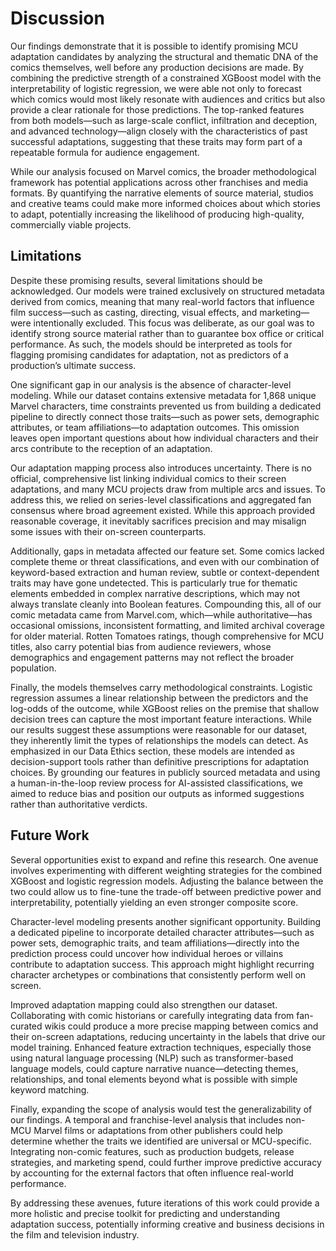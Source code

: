# Discussion
Our findings demonstrate that it is possible to identify promising MCU adaptation candidates by analyzing the structural and thematic DNA of the comics themselves, well before any production decisions are made. By combining the predictive strength of a constrained XGBoost model with the interpretability of logistic regression, we were able not only to forecast which comics would most likely resonate with audiences and critics but also provide a clear rationale for those predictions. The top-ranked features from both models—such as large-scale conflict, infiltration and deception, and advanced technology—align closely with the characteristics of past successful adaptations, suggesting that these traits may form part of a repeatable formula for audience engagement.

While our analysis focused on Marvel comics, the broader methodological framework has potential applications across other franchises and media formats. By quantifying the narrative elements of source material, studios and creative teams could make more informed choices about which stories to adapt, potentially increasing the likelihood of producing high-quality, commercially viable projects.

## Limitations

Despite these promising results, several limitations should be acknowledged. Our models were trained exclusively on structured metadata derived from comics, meaning that many real-world factors that influence film success—such as casting, directing, visual effects, and marketing—were intentionally excluded. This focus was deliberate, as our goal was to identify strong source material rather than to guarantee box office or critical performance. As such, the models should be interpreted as tools for flagging promising candidates for adaptation, not as predictors of a production’s ultimate success.

One significant gap in our analysis is the absence of character-level modeling. While our dataset contains extensive metadata for 1,868 unique Marvel characters, time constraints prevented us from building a dedicated pipeline to directly connect those traits—such as power sets, demographic attributes, or team affiliations—to adaptation outcomes. This omission leaves open important questions about how individual characters and their arcs contribute to the reception of an adaptation.

Our adaptation mapping process also introduces uncertainty. There is no official, comprehensive list linking individual comics to their screen adaptations, and many MCU projects draw from multiple arcs and issues. To address this, we relied on series-level classifications and aggregated fan consensus where broad agreement existed. While this approach provided reasonable coverage, it inevitably sacrifices precision and may misalign some issues with their on-screen counterparts.

Additionally, gaps in metadata affected our feature set. Some comics lacked complete theme or threat classifications, and even with our combination of keyword-based extraction and human review, subtle or context-dependent traits may have gone undetected. This is particularly true for thematic elements embedded in complex narrative descriptions, which may not always translate cleanly into Boolean features. Compounding this, all of our comic metadata came from Marvel.com, which—while authoritative—has occasional omissions, inconsistent formatting, and limited archival coverage for older material. Rotten Tomatoes ratings, though comprehensive for MCU titles, also carry potential bias from audience reviewers, whose demographics and engagement patterns may not reflect the broader population.

Finally, the models themselves carry methodological constraints. Logistic regression assumes a linear relationship between the predictors and the log-odds of the outcome, while XGBoost relies on the premise that shallow decision trees can capture the most important feature interactions. While our results suggest these assumptions were reasonable for our dataset, they inherently limit the types of relationships the models can detect. As emphasized in our Data Ethics section, these models are intended as decision-support tools rather than definitive prescriptions for adaptation choices. By grounding our features in publicly sourced metadata and using a human-in-the-loop review process for AI-assisted classifications, we aimed to reduce bias and position our outputs as informed suggestions rather than authoritative verdicts.

## Future Work
Several opportunities exist to expand and refine this research. One avenue involves experimenting with different weighting strategies for the combined XGBoost and logistic regression models. Adjusting the balance between the two could allow us to fine-tune the trade-off between predictive power and interpretability, potentially yielding an even stronger composite score.

Character-level modeling presents another significant opportunity. Building a dedicated pipeline to incorporate detailed character attributes—such as power sets, demographic traits, and team affiliations—directly into the prediction process could uncover how individual heroes or villains contribute to adaptation success. This approach might highlight recurring character archetypes or combinations that consistently perform well on screen.

Improved adaptation mapping could also strengthen our dataset. Collaborating with comic historians or carefully integrating data from fan-curated wikis could produce a more precise mapping between comics and their on-screen adaptations, reducing uncertainty in the labels that drive our model training. Enhanced feature extraction techniques, especially those using natural language processing (NLP) such as transformer-based language models, could capture narrative nuance—detecting themes, relationships, and tonal elements beyond what is possible with simple keyword matching.

Finally, expanding the scope of analysis would test the generalizability of our findings. A temporal and franchise-level analysis that includes non-MCU Marvel films or adaptations from other publishers could help determine whether the traits we identified are universal or MCU-specific. Integrating non-comic features, such as production budgets, release strategies, and marketing spend, could further improve predictive accuracy by accounting for the external factors that often influence real-world performance.

By addressing these avenues, future iterations of this work could provide a more holistic and precise toolkit for predicting and understanding adaptation success, potentially informing creative and business decisions in the film and television industry.

